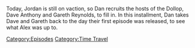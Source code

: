 {{DEFAULTSORT:
    #_EPISODE_0716:April 25, 2014
}}{{Episode
    | title           = April 25, 2014
    | caption         = Listen to this episode on [https://knowledgefight.libsyn.com/716-april-25-2014 Libsyn] [https://open.spotify.com/episode/24oaWGb3XhmGb9XuUCApWo Spotify]
    | episodeNumber   = 716
    | length          = 01:31:06
    | airDate         = August 22, 2022
    | coverageDate    = April 25, 2014
    | episodeType     = [[:Category:Time Travel|Time Travel]]
    | appearance      = [[Glenn Beck]], [[David Knight]], [[Barack Obama]], [[Vladimir Putin]], [[Rush Limbaugh]], [[Charlie Sheen]]
    | previousEpisode = [[715: Trial Recap, Part 2]]
    | nextEpisode     = [[717: August 17, 2022]]
}}

{{Stub}}

Today, Jordan is still on vaction, so Dan recruits the hosts of the Dollop, Dave Anthony and Gareth Reynolds, to fill in.  In this installment, Dan takes Dave and Gareth back to the day their first episode was released, to see what Alex was up to.

[[Category:Episodes]]
[[Category:Time Travel]]
